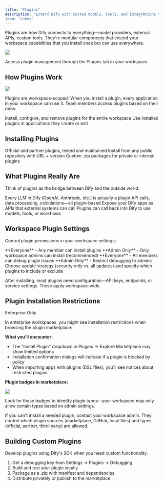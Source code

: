```yaml
---
title: "Plugins"
description: "Extend Dify with custom models, tools, and integrations through modular components"
icon: "cubes"
---
```


Plugins are how Dify connects to everything—model providers, external APIs, custom tools. They're modular components that extend your workspace capabilities that you install once but can use everywhere.

![](/images/plugins-tab.png)

Access plugin management through the Plugins tab in your workspace.

## How Plugins Work

![](/images/plugin-management.png)

Plugins are workspace-scoped. When you install a plugin, every application in your workspace can use it. Team members access plugins based on their roles:

<Tabs>
  <Tab title="Owners & Admins">
    Install, configure, and remove plugins for the entire workspace
  </Tab>
  <Tab title="Editors & Members">
    Use installed plugins in applications they create or edit
  </Tab>
</Tabs>

## Installing Plugins

<CardGroup cols={3}>
  <Card title="Marketplace" icon="store">
    Official and partner plugins, tested and maintained
  </Card>
  <Card title="GitHub" icon="github">
    Install from any public repository with URL + version
  </Card>
  <Card title="Local Upload" icon="upload">
    Custom .zip packages for private or internal plugins
  </Card>
</CardGroup>

## What Plugins Really Are

Think of plugins as the bridge between Dify and the outside world:

<CardGroup cols={2}>
  <Card title="Model Providers" icon="microchip">
    Every LLM in Dify (OpenAI, Anthropic, etc.) is actually a plugin
  </Card>
  <Card title="Tools & Functions" icon="wrench">
    API calls, data processing, calculations—all plugin-based
  </Card>
  <Card title="Custom Endpoints" icon="plug">
    Expose your Dify apps as APIs that external systems can call
  </Card>
  <Card title="Reverse Invocation" icon="arrows-rotate">
    Plugins can call back into Dify to use models, tools, or workflows
  </Card>
</CardGroup>

## Workspace Plugin Settings

Control plugin permissions in your workspace settings:

<AccordionGroup>
  <Accordion title="Installation Rights">
    **Everyone** - Any member can install plugins
    **Admin Only** - Only workspace admins can install (recommended)
  </Accordion>
  <Accordion title="Debug Access">
    **Everyone** - All members can debug plugin issues
    **Admin Only** - Restrict debugging to admins
  </Accordion>
  <Accordion title="Auto-updates">
    Choose update strategy (security only vs. all updates) and specify which plugins to include or exclude
  </Accordion>
</AccordionGroup>

After installing, most plugins need configuration—API keys, endpoints, or service settings. These apply workspace-wide.

## Plugin Installation Restrictions
<Callout icon="lock" color="#0033FF">Enterprise Only</Callout>

In enterprise workspaces, you might see installation restrictions when browsing the plugin marketplace:

**What you'll encounter:**
- The "Install Plugin" dropdown in Plugins → Explore Marketplace may show limited options
- Installation confirmation dialogs will indicate if a plugin is blocked by policy
- When importing apps with plugins (DSL files), you'll see notices about restricted plugins

**Plugin badges in marketplace:**

![](https://assets-docs.dify.ai/2025/06/c2bfdfbb2132848e589073600e55ffab.png)

Look for these badges to identify plugin types—your workspace may only allow certain types based on admin settings.

<Info>
If you can't install a needed plugin, contact your workspace admin. They control which plugin sources (marketplace, GitHub, local files) and types (official, partner, third-party) are allowed.
</Info>

## Building Custom Plugins

Develop plugins using Dify's SDK when you need custom functionality:
1. Get a debugging key from Settings → Plugins → Debugging
2. Build and test your plugin locally
3. Package as a .zip with manifest and dependencies
4. Distribute privately or publish to the marketplace
